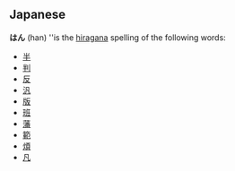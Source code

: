 ==Japanese==
'''はん''' (han) ''is the [[hiragana]] spelling of the following words:
<!-- more common words -->
* [[半]]
* [[判]]
* [[反]]
* [[汎]]
* [[版]]
* [[班]]
* [[藩]]
* [[範]]
* [[煩]]
* [[凡]]